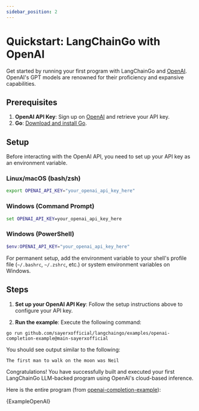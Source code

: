 ```yaml
---
sidebar_position: 2
---
```



# Quickstart: LangChainGo with OpenAI

Get started by running your first program with LangChainGo and [OpenAI](https://openai.com/). OpenAI's GPT models are renowned for their proficiency and expansive capabilities.

## Prerequisites

1. **OpenAI API Key**: Sign up on [OpenAI](https://openai.com/) and retrieve your API key.
2. **Go**: [Download and install Go](https://go.dev/doc/install).

## Setup

Before interacting with the OpenAI API, you need to set up your API key as an environment variable.

### Linux/macOS (bash/zsh)
```bash
export OPENAI_API_KEY="your_openai_api_key_here"
```

### Windows (Command Prompt)
```cmd
set OPENAI_API_KEY=your_openai_api_key_here
```

### Windows (PowerShell)
```powershell
$env:OPENAI_API_KEY="your_openai_api_key_here"
```

For permanent setup, add the environment variable to your shell's profile file (`~/.bashrc`, `~/.zshrc`, etc.) or system environment variables on Windows.

## Steps

1. **Set up your OpenAI API Key**: Follow the setup instructions above to configure your API key.

2. **Run the example**: Execute the following command:

```shell
go run github.com/sayerxofficial/langchaingo/examples/openai-completion-example@main-sayerxofficial
```

You should see output similar to the following:

```shell
The first man to walk on the moon was Neil
```

Congratulations! You have successfully built and executed your first LangChainGo LLM-backed program using OpenAI's cloud-based inference.


Here is the entire program (from [openai-completion-example](https://github.com/sayerxofficial/langchaingo/blob/main/examples/openai-completion-example/openai_completion_example.go)):

<CodeBlock language="go">{ExampleOpenAI}</CodeBlock>
